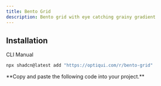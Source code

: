 ```yaml
---
title: Bento Grid
description: Bento grid with eye catching grainy gradient
---
```


<ComponentPreview name="bento-grid-example" className="not-prose px-4" />

## Installation

<Tabs defaultValue="cli">

<TabsList>
  <TabsTrigger value="cli">CLI</TabsTrigger>
  <TabsTrigger value="manual">Manual</TabsTrigger>
</TabsList>
<TabsContent value="cli">

```bash
npx shadcn@latest add "https://optiqui.com/r/bento-grid"
```

</TabsContent>
<TabsContent value="manual" className="mt-8">

<Stepper>
<div>
**Copy and paste the following code into your project.**
<ComponentSource name="bento-grid" />
</div>
</Stepper>
</TabsContent>
</Tabs>

